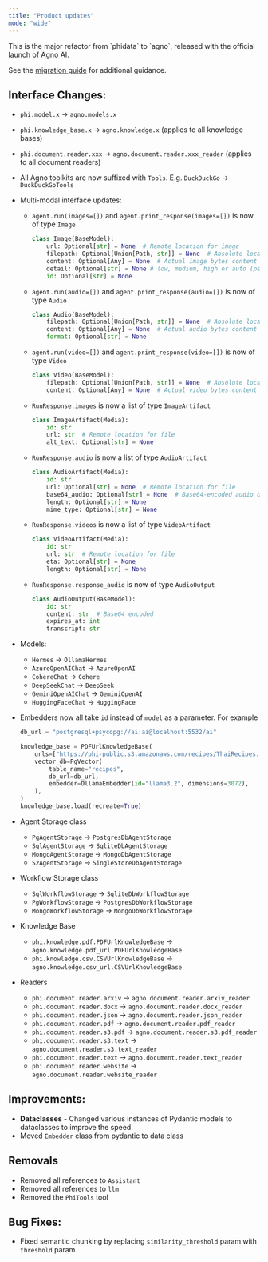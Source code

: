 ```yaml
---
title: "Product updates"
mode: "wide"
---
```

<Update label="2025-01-29" description="v1.0.0">
This is the major refactor from `phidata` to `agno`, released with the official launch of Agno AI.

See the [migration guide](../how-to/phidata-to-agno) for additional guidance.

## Interface Changes:

- `phi.model.x` → `agno.models.x`
- `phi.knowledge_base.x` → `agno.knowledge.x` (applies to all knowledge bases)
- `phi.document.reader.xxx` → `agno.document.reader.xxx_reader` (applies to all document readers)
- All Agno toolkits are now suffixed with `Tools`. E.g. `DuckDuckGo` → `DuckDuckGoTools`
- Multi-modal interface updates:
    - `agent.run(images=[])` and `agent.print_response(images=[])` is now of type `Image`

        ```python
        class Image(BaseModel):
            url: Optional[str] = None  # Remote location for image
            filepath: Optional[Union[Path, str]] = None  # Absolute local location for image
            content: Optional[Any] = None  # Actual image bytes content
            detail: Optional[str] = None # low, medium, high or auto (per OpenAI spec https://platform.openai.com/docs/guides/vision?lang=node#low-or-high-fidelity-image-understanding)
            id: Optional[str] = None
        ```

    - `agent.run(audio=[])` and `agent.print_response(audio=[])` is now of type `Audio`

        ```python
        class Audio(BaseModel):
            filepath: Optional[Union[Path, str]] = None  # Absolute local location for audio
            content: Optional[Any] = None  # Actual audio bytes content
            format: Optional[str] = None
        ```

    - `agent.run(video=[])` and `agent.print_response(video=[])` is now of type `Video`

        ```python
        class Video(BaseModel):
            filepath: Optional[Union[Path, str]] = None  # Absolute local location for video
            content: Optional[Any] = None  # Actual video bytes content
        ```

    - `RunResponse.images` is now a list of type `ImageArtifact`

        ```python
        class ImageArtifact(Media):
            id: str
            url: str  # Remote location for file
            alt_text: Optional[str] = None
        ```

    - `RunResponse.audio` is now a list of type `AudioArtifact`

        ```python
        class AudioArtifact(Media):
            id: str
            url: Optional[str] = None  # Remote location for file
            base64_audio: Optional[str] = None  # Base64-encoded audio data
            length: Optional[str] = None
            mime_type: Optional[str] = None
        ```

    - `RunResponse.videos` is now a list of type `VideoArtifact`

        ```python
        class VideoArtifact(Media):
            id: str
            url: str  # Remote location for file
            eta: Optional[str] = None
            length: Optional[str] = None
        ```

    - `RunResponse.response_audio` is now of type `AudioOutput`

        ```python
        class AudioOutput(BaseModel):
            id: str
            content: str  # Base64 encoded
            expires_at: int
            transcript: str
        ```

- Models:
    - `Hermes` → `OllamaHermes`
    - `AzureOpenAIChat` → `AzureOpenAI`
    - `CohereChat` → `Cohere`
    - `DeepSeekChat` → `DeepSeek`
    - `GeminiOpenAIChat` → `GeminiOpenAI`
    - `HuggingFaceChat` → `HuggingFace`
- Embedders now all take `id` instead of `model` as a parameter. For example

  ```python
  db_url = "postgresql+psycopg://ai:ai@localhost:5532/ai"

  knowledge_base = PDFUrlKnowledgeBase(
      urls=["https://phi-public.s3.amazonaws.com/recipes/ThaiRecipes.pdf"],
      vector_db=PgVector(
          table_name="recipes",
          db_url=db_url,
          embedder=OllamaEmbedder(id="llama3.2", dimensions=3072),
      ),
  )
  knowledge_base.load(recreate=True)
  ```
- Agent Storage class
    - `PgAgentStorage` → `PostgresDbAgentStorage`
    - `SqlAgentStorage` → `SqliteDbAgentStorage`
    - `MongoAgentStorage` → `MongoDbAgentStorage`
    - `S2AgentStorage` → `SingleStoreDbAgentStorage`
- Workflow Storage class
    - `SqlWorkflowStorage` → `SqliteDbWorkflowStorage`
    - `PgWorkflowStorage` → `PostgresDbWorkflowStorage`
    - `MongoWorkflowStorage` → `MongoDbWorkflowStorage`
- Knowledge Base
    - `phi.knowledge.pdf.PDFUrlKnowledgeBase` → `agno.knowledge.pdf_url.PDFUrlKnowledgeBase`
    - `phi.knowledge.csv.CSVUrlKnowledgeBase` → `agno.knowledge.csv_url.CSVUrlKnowledgeBase`
- Readers
    - `phi.document.reader.arxiv` → `agno.document.reader.arxiv_reader`
    - `phi.document.reader.docx` → `agno.document.reader.docx_reader`
    - `phi.document.reader.json` → `agno.document.reader.json_reader`
    - `phi.document.reader.pdf` → `agno.document.reader.pdf_reader`
    - `phi.document.reader.s3.pdf` → `agno.document.reader.s3.pdf_reader`
    - `phi.document.reader.s3.text` → `agno.document.reader.s3.text_reader`
    - `phi.document.reader.text` → `agno.document.reader.text_reader`
    - `phi.document.reader.website` → `agno.document.reader.website_reader`

## Improvements:

- **Dataclasses** - Changed various instances of Pydantic models to dataclasses to improve the speed.
- Moved `Embedder` class from pydantic to data class

## Removals

- Removed all references to `Assistant`
- Removed all references to `llm`
- Removed the `PhiTools` tool

## Bug Fixes:

- Fixed semantic chunking by replacing `similarity_threshold` param with `threshold` param

</Update>
